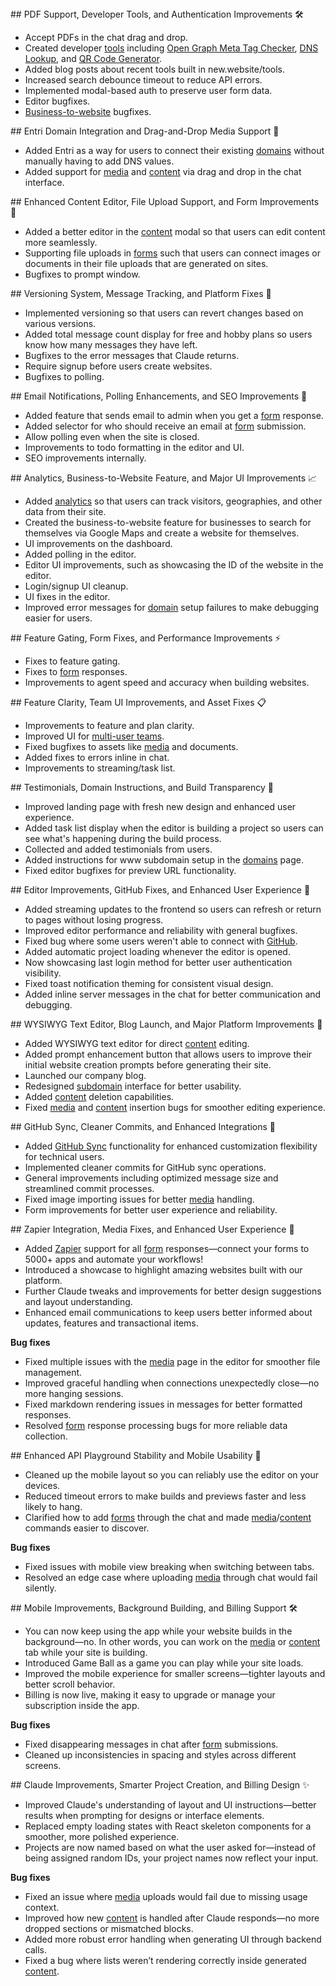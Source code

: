 <Update label="29th August 2025">
  ## PDF Support, Developer Tools, and Authentication Improvements 🛠️

  * Accept PDFs in the chat drag and drop.
  * Created developer [tools](https://new.website/tools) including [Open Graph Meta Tag Checker](https://new.website/tools/open-graph-meta-tags), [DNS Lookup](https://new.website/tools/dns-lookup), and [QR Code Generator](https://new.website/tools/qr-generator).
  * Added blog posts about recent tools built in new.website/tools.
  * Increased search debounce timeout to reduce API errors.
  * Implemented modal-based auth to preserve user form data.
  * Editor bugfixes.
  * [Business-to-website](https://new.website/business) bugfixes.

</Update>

<Update label="22nd August 2025">
  ## Entri Domain Integration and Drag-and-Drop Media Support 🚀

  * Added Entri as a way for users to connect their existing [domains](/features/custom-domain) without manually having to add DNS values.
  * Added support for [media](/features/media) and [content](/features/cms) via drag and drop in the chat interface.

</Update>

<Update label="15th August 2025">
  ## Enhanced Content Editor, File Upload Support, and Form Improvements 📝

  * Added a better editor in the [content](/features/cms) modal so that users can edit content more seamlessly.
  * Supporting file uploads in [forms](/features/forms) such that users can connect images or documents in their file uploads that are generated on sites.
  * Bugfixes to prompt window.

</Update>

<Update label="8th August 2025">
  ## Versioning System, Message Tracking, and Platform Fixes 🔄

  * Implemented versioning so that users can revert changes based on various versions.
  * Added total message count display for free and hobby plans so users know how many messages they have left.
  * Bugfixes to the error messages that Claude returns.
  * Require signup before users create websites.
  * Bugfixes to polling.

</Update>

<Update label="1st August 2025">
  ## Email Notifications, Polling Enhancements, and SEO Improvements 📧

  * Added feature that sends email to admin when you get a [form](/features/forms) response.
  * Added selector for who should receive an email at [form](/features/forms) submission.
  * Allow polling even when the site is closed.
  * Improvements to todo formatting in the editor and UI.
  * SEO improvements internally.

</Update>

<Update label="25th July 2025">
  ## Analytics, Business-to-Website Feature, and Major UI Improvements 📈

  * Added [analytics](/features/analytics) so that users can track visitors, geographies, and other data from their site.
  * Created the business-to-website feature for businesses to search for themselves via Google Maps and create a website for themselves.
  * UI improvements on the dashboard.
  * Added polling in the editor.
  * Editor UI improvements, such as showcasing the ID of the website in the editor.
  * Login/signup UI cleanup.
  * UI fixes in the editor.
  * Improved error messages for [domain](/features/custom-domain) setup failures to make debugging easier for users.

</Update>

<Update label="18th July 2025">
  ## Feature Gating, Form Fixes, and Performance Improvements ⚡

  * Fixes to feature gating.
  * Fixes to [form](/features/forms) responses.
  * Improvements to agent speed and accuracy when building websites.

</Update>

<Update label="11th July 2025">
  ## Feature Clarity, Team UI Improvements, and Asset Fixes 📋

  * Improvements to feature and plan clarity.
  * Improved UI for [multi-user teams](/features/team).
  * Fixed bugfixes to assets like [media](/features/media) and documents.
  * Added fixes to errors inline in chat.
  * Improvements to streaming/task list.

</Update>

<Update label="4th July 2025">
  ## Testimonials, Domain Instructions, and Build Transparency 🎯

  * Improved landing page with fresh new design and enhanced user experience.
  * Added task list display when the editor is building a project so users can see what's happening during the build process.
  * Collected and added testimonials from users.
  * Added instructions for www subdomain setup in the [domains](/features/custom-domain) page.
  * Fixed editor bugfixes for preview URL functionality.

</Update>

<Update label="27th June 2025">
  ## Editor Improvements, GitHub Fixes, and Enhanced User Experience 🔧

  * Added streaming updates to the frontend so users can refresh or return to pages without losing progress.
  * Improved editor performance and reliability with general bugfixes.
  * Fixed bug where some users weren't able to connect with [GitHub](/features/github-sync).
  * Added automatic project loading whenever the editor is opened.
  * Now showcasing last login method for better user authentication visibility.
  * Fixed toast notification theming for consistent visual design.
  * Added inline server messages in the chat for better communication and debugging.

</Update>

<Update label="20th June 2025">
  ## WYSIWYG Text Editor, Blog Launch, and Major Platform Improvements 🎨

  * Added WYSIWYG text editor for direct [content](/features/cms) editing.
  * Added prompt enhancement button that allows users to improve their initial website creation prompts before generating their site.
  * Launched our company blog.
  * Redesigned [subdomain](/features/custom-domain) interface for better usability.
  * Added [content](/features/cms) deletion capabilities.
  * Fixed [media](/features/media) and [content](/features/cms) insertion bugs for smoother editing experience.

</Update>

<Update label="13th June 2025">
  ## GitHub Sync, Cleaner Commits, and Enhanced Integrations 🔄

  * Added [GitHub Sync](/features/github-sync) functionality for enhanced customization flexibility for technical users.
  * Implemented cleaner commits for GitHub sync operations.
  * General improvements including optimized message size and streamlined commit processes.
  * Fixed image importing issues for better [media](/features/media) handling.
  * Form improvements for better user experience and reliability.
</Update>

<Update label="6th June 2025">
  ## Zapier Integration, Media Fixes, and Enhanced User Experience 🚀

  * Added [Zapier](/features/zapier) support for all [form](/features/forms) responses—connect your forms to 5000+ apps and automate your workflows!
  * Introduced a showcase to highlight amazing websites built with our platform.
  * Further Claude tweaks and improvements for better design suggestions and layout understanding.
  * Enhanced email communications to keep users better informed about updates, features and transactional items.

  **Bug fixes**

  * Fixed multiple issues with the [media](/features/media) page in the editor for smoother file management.
  * Improved graceful handling when connections unexpectedly close—no more hanging sessions.
  * Fixed markdown rendering issues in messages for better formatted responses.
  * Resolved [form](/features/forms) response processing bugs for more reliable data collection.
</Update>

<Update label="30th May 2025">
  ## Enhanced API Playground Stability and Mobile Usability 📱

  * Cleaned up the mobile layout so you can reliably use the editor on your devices.
  * Reduced timeout errors to make builds and previews faster and less likely to hang.
  * Clarified how to add [forms](/features/forms) through the chat and made [media](/features/media)/[content](/features/cms) commands easier to discover.

  **Bug fixes**

  * Fixed issues with mobile view breaking when switching between tabs.
  * Resolved an edge case where uploading [media](/features/media) through chat would fail silently.
</Update>

<Update label="23rd May 2025">
  ## Mobile Improvements, Background Building, and Billing Support 🛠️

  * You can now keep using the app while your website builds in the background—no. In other words, you can work on the [media](/features/media) or [content](/features/cms) tab while your site is building.
  * Introduced Game Ball as a game you can play while your site loads.
  * Improved the mobile experience for smaller screens—tighter layouts and better scroll behavior.
  * Billing is now live, making it easy to upgrade or manage your subscription inside the app.

  **Bug fixes**

  * Fixed disappearing messages in chat after [form](/features/forms) submissions.
  * Cleaned up inconsistencies in spacing and styles across different screens.
</Update>



<Update label="16th May 2025">
  ## Claude Improvements, Smarter Project Creation, and Billing Design ✨

  * Improved Claude's understanding of layout and UI instructions—better results when prompting for designs or interface elements.
  * Replaced empty loading states with React skeleton components for a smoother, more polished experience.
  * Projects are now named based on what the user asked for—instead of being assigned random IDs, your project names now reflect your input.

  **Bug fixes**

  * Fixed an issue where [media](/features/media) uploads would fail due to missing usage context.
  * Improved how new [content](/features/cms) is handled after Claude responds—no more dropped sections or mismatched blocks.
  * Added more robust error handling when generating UI through backend calls.
  * Fixed a bug where lists weren’t rendering correctly inside generated [content](/features/cms).
</Update>